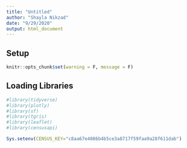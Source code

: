 ```yaml
---
title: "Untitled"
author: "Shayla Nikzad"
date: "9/29/2020"
output: html_document
---
```

## Setup
```r
knitr::opts_chunk$set(warning = F, message = F)
```

## Loading Libraries 
```r
#library(tidyverse)
#library(plotly)
#library(sf)
#library(tgris)
#library(leaflet)
#library(censusapi)

Sys.setenv(CENSUS_KEY="c8aa67e4086b4b5ce3a8717f59faa9a28f611dab")
```

